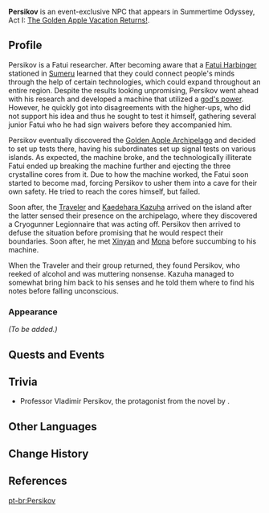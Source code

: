 {{Meta
<!-- Remove this template after adding the missing info -->
|missing_NPC_profile  = yes
}}
{{Character Infobox
|type             = Event NPC
|image            = NPC Persikov.png
|region           = Snezhnaya
|location         = Golden Apple Archipelago
|affiliation      = Fatui
|title            = Fatui Researcher
|voiceEN          = [https://www.stuartkrugvo.com/ Stuart Krug]<ref>Twitter: [https://twitter.com/stuartkrugvo/status/1548043910240354305 EN VA Self Announcement]</ref>
}}
'''Persikov''' is an event-exclusive NPC that appears in Summertime Odyssey, Act I: [[The Golden Apple Vacation Returns!]].

==Profile==
Persikov is a Fatui researcher. After becoming aware that a [[Eleven Fatui Harbingers|Fatui Harbinger]] stationed in [[Sumeru]] learned that they could connect people's minds through the help of certain technologies, which could expand throughout an entire region. Despite the results looking unpromising, Persikov went ahead with his research and developed a machine that utilized a [[Lesser Lord Kusanali|god's power]]. However, he quickly got into disagreements with the higher-ups, who did not support his idea and thus he sought to test it himself, gathering several junior Fatui who he had sign waivers before they accompanied him.

Persikov eventually discovered the [[Golden Apple Archipelago]] and decided to set up tests there, having his subordinates set up signal tests on various islands. As expected, the machine broke, and the technologically illiterate Fatui ended up breaking the machine further and ejecting the three crystalline cores from it. Due to how the machine worked, the Fatui soon started to become mad, forcing Persikov to usher them into a cave for their own safety. He tried to reach the cores himself, but failed.

Soon after, the [[Traveler]] and [[Kaedehara Kazuha]] arrived on the island after the latter sensed their presence on the archipelago, where they discovered a Cryogunner Legionnaire that was acting off. Persikov then arrived to defuse the situation before promising that he would respect their boundaries. Soon after, he met [[Xinyan]] and [[Mona]] before succumbing to his machine.

When the Traveler and their group returned, they found Persikov, who reeked of alcohol and was muttering nonsense. Kazuha managed to somewhat bring him back to his senses and he told them where to find his notes before falling unconscious.

===Appearance===
<!-- Keep appearance section short and concise. Limit to 2 paragraphs with 3-4 sentences each. -->
''(To be added.)''

==Quests and Events==
{{Quests and Events}}

==Trivia ==
* Professor Vladimir Persikov, the protagonist from the novel {{W|The Fatal Eggs}} by {{W|Mikhail Bulgakov}}.

==Other Languages==
{{Other Languages
|default_hidden = 1
|en      = Persikov
|zhs     = 佩尔西科夫
|zhs_rm  = Pèi'ěrxīkēfū
|zht     = 佩爾西科夫
|zht_rm  = Pèi'ěrxīkēfū
|ja      = ペルシーコフ
|ja_rm   = Perushiikofu
|ko      = 페르시코프
|es      = Persikov
|fr      = Persikov
|ru      = Персиков
|th      = Persikov
|vi      = Persikov
|de      = Persikov
|id      = Persikov
|pt      = Persikov
}}

==Change History==
{{Change History|2.8}}

==References==
{{Reflist}}

[[pt-br:Persikov]]